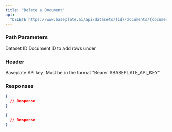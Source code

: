 ```yaml
---
title: "Delete a Document"
api:
  "DELETE https://www.baseplate.ai/api/datasets/{id}/documents/{document-id}"
---
```


### Path Parameters

<ParamField path="id" type="string" required>
  Dataset ID
</ParamField>

<ParamField path="document-id" type="string" required>
  Document ID to add rows under
</ParamField>

### Header

<ParamField header="Authorization" type="string" required>
  Baseplate API key. Must be in the format "Bearer $BASEPLATE_API_KEY"
</ParamField>

### Responses

<Tabs>
<Tab title="🟢 200: OK">

```json
{
  // Response
}
```

</Tab>

<Tab title="🟠 401: Unauthorized">

```json
{
  // Response
}
```

</Tab>
</Tabs>

